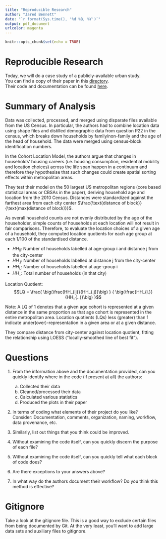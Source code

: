 ```yaml
---
title: "Reproducible Research"
author: "Jared Bennett"
date: "`r format(Sys.time(), '%d %B, %Y')`"
output: pdf_document
urlcolor: magenta
---
```


```r
knitr::opts_chunk$set(echo = TRUE)
```

# Reproducible Research
Today, we will do a case study of a publicly-available urban study.  
You can find a copy of their paper in this [directory](./A_Cohort_Location_Model_of_Household_Sorting_in_US_Metropolitan_Regions.pdf).  
Their code and documentation can be found [here](https://github.com/andykrause/hhLocation).


# Summary of Analysis

Data was collected, processed, and merged using disparate files available from 
the US Census. In particular, the authors had to combine location data using shape 
files and distilled demographic data from question P22 in the census, which breaks 
down households by family/non-family and the age of the head of household. The 
data were merged using census-block identification numbers.  

In the Cohort Location Model, the authors argue that changes in households’ housing 
careers (i.e. housing consumption, residential mobility and location choices) 
across the life span happen in a continuum and therefore they hypothesise that 
such changes could create spatial sorting effects within metropolitan areas.  

They test their model on the 50 largest US metropolitan regions (core based 
statistical areas or CBSAs in the paper), deriving household age and location 
from the 2010 Census. Distances were standardized against the farthest area from 
each city center $\frac{\text{distance of block}}{\text{max(distance of block)}}$.

As overall household counts are not evenly distributed by the age of the householder, 
simple counts of households at each location will not result in fair comparisons. 
Therefore, to evaluate the location choices of a given age of a household, they 
computed location quotients for each age group at each 1/100 of the standardised distance.  

* $HH_{ij}$: Number of households labelled at age-group i and distance j from the city-center
* $HH_{.j}$: Number of households labelled at distance j from the city-center
* $HH_{i.}$: Number of households labelled at age-group i
* $HH_{..}$: Total number of households (in that city)

Location Quotient: $$LQ = \frac{ \big(\frac{HH_{ij}}{HH_{.j}}\big) } { \big(\frac{HH_{i.}}{HH_{..}}\big) }$$

Note: A LQ of 1 denotes that a given age cohort is represented at a given distance 
in the same proportion as that age cohort is represented in the entire metropolitan 
area. Location quotients (LQs) less (greater) than 1 indicate under(over)-representation 
in a given area or at a given distance.  

They compare distance from city-center against location quotient, fitting the 
relationship using LOESS ("locally-smoothed line of best fit").  

\newpage
# Questions
1) From the information above and the documentation provided, can you quickly 
identify where in the code (if present at all) the authors:

    a. Collected their data
    b. Cleaned/processed their data
    c. Calculated various statistics
    d. Produced the plots in their paper

2) In terms of coding what elements of their project do you like?  
Consider: Documentation, comments, organization, naming, workflow, data provenance, etc.

3) Similarly, list out things that you think could be improved.

4) Without examining the code itself, can you quickly discern the purpose of each file?

5) Without examining the code itself, can you quickly tell what each block of code does?

6) Are there exceptions to your answers above?

7) In what way do the authors document their workflow? Do you think this method is effective?

# Gitignore
Take a look at the gitignore file.  This is a good way to exclude certain files 
from being documented by Git. At the very least, you'll want to add large data 
sets and auxiliary files to gitignore.





